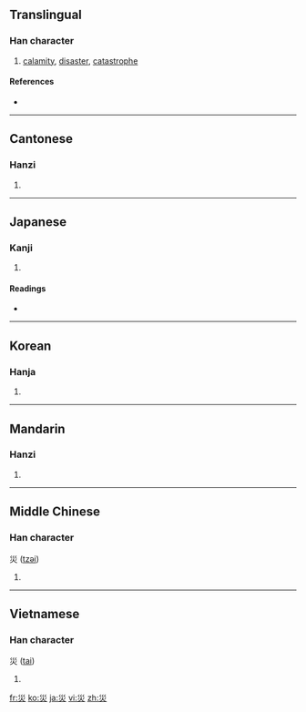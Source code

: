 {{also|灾|烖}}
==Translingual==

===Han character===
{{Han char|rn=86|rad=火|as=03|sn=7|four=2280<sub>9</sub>|canj=女女火 (VVF)}}

# [[calamity]], [[disaster]], [[catastrophe]]

====References====
* {{Han ref|kx=0666.180|dkj=18879|dj=1075.230|hdz=32190.060|uh=707D|ud=28797|bh=A861|bd=43105}}

----

==Cantonese==

===Hanzi===
{{yue-hanzi|jyut=|y=joi1|sim=灾}}

# {{defn|Cantonese|sort=火03}}

----

==Japanese==

===Kanji===
{{ja-kanji|grade=5|rs=火03}}

# {{defn|Japanese|sort=火03}}

====Readings====
* {{ja-readings|on=[[さい]] (sai)|kun=[[わざわい]] (wazawai)}}

----

==Korean==

===Hanja===
{{ko-hanja|hangeul=재|eumhun=|rv=jae|mr=chae|y=cay}}

# {{defn|Korean|sort=火03}}

----

==Mandarin==

===Hanzi===
{{cmn-hanzi|sim=灾|pin=[[zāi]] ([[zai1]])|wg=tsai<sup>1</sup>}}

# {{defn|Mandarin|sort=火03}}

----

==Middle Chinese==

===Han character===
災 ([[tzəi]])

# {{defn|Middle Chinese|sort=火03}}

----

==Vietnamese==

===Han character===
災 ([[tai]])

# {{defn|Vietnamese|sort=火03}}

[[fr:災]]
[[ko:災]]
[[ja:災]]
[[vi:災]]
[[zh:災]]